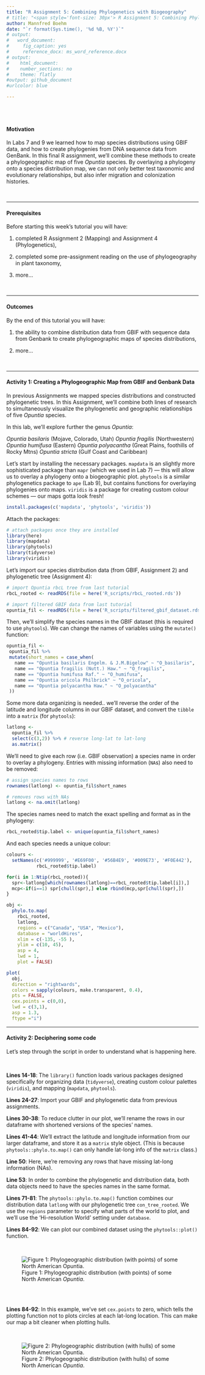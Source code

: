 ```yaml
---
title: "R Assignment 5: Combining Phylogenetics with Biogeography"
# title: "<span style='font-size: 30px'> R Assignment 5: Combining Phylogenetics with Biogeography </style>"
author: Mannfred Boehm
date: "`r format(Sys.time(), '%d %B, %Y')`"
# output:
#   word_document:
#     fig_caption: yes
#     reference_docx: ms_word_reference.docx
# output:
#    html_document:
#    number_sections: no
#    theme: flatly
#output: github_document
#urlcolor: blue

---
```


<br>
<br>

#### Motivation

In Labs 7 and 9 we learned how to map species distributions using GBIF data, and how to create phylogenies from DNA sequence data from GenBank. In this final R assignment, we'll combine these methods to create a phylogeographic map of five _Opuntia_ species. By overlaying a phylogeny onto a species distribution map, we can not only better test taxonomic and evolutionary relationships, but also infer migration and colonization histories. 

&nbsp;
&nbsp;

---


#### Prerequisites 

Before starting this week's tutorial you will have: 

1. completed R Assignment 2 (Mapping) and Assignment 4 (Phylogenetics), 

2. completed some pre-assignment reading on the use of phylogeography in plant taxonomy, 

3. more...

&nbsp;
&nbsp;

---


#### Outcomes

By the end of this tutorial you will have: <br>

1. the ability to combine distribution data from GBIF with sequence data from Genbank to create phylogeographic maps of species distributions,

2. more...

&nbsp;
&nbsp;

---


#### Activity 1: Creating a Phylogeographic Map from GBIF and Genbank Data

In previous Assignments we mapped species distributions and constructed phylogenetic trees. In this Assignment, we'll combine both lines of research to simultaneously visualize the phylogenetic and geographic relationships of five _Opuntia_ species.

In this lab, we'll explore further the genus _Opuntia_: 

_Opuntia basilaris_ (Mojave, Colorado, Utah)
_Opuntia fragilis_  (Northwestern) 
_Opuntia humifusa_  (Eastern) 
_Opuntia polyacantha_ (Great Plains, foothills of Rocky Mtns) 
_Opuntia stricta_ (Gulf Coast and Caribbean)

Let's start by installing the necessary packages. `mapdata` is an slightly more sophisticated package than `mapr` (which we used in Lab 7) &mdash; this will allow us to overlay a phylogeny onto a biogeographic plot. `phytools` is a similar phylogenetics package to `ape` (Lab 9), but contains functions for overlaying phylogenies onto maps. `viridis` is a package for creating custom colour schemes &mdash; our maps gotta look fresh! 

```r
install.packages(c('mapdata', 'phytools', 'viridis'))
```

Attach the packages:

```r
# attach packages once they are installed 
library(here)
library(mapdata)
library(phytools)
library(tidyverse)
library(viridis)
```

Let's import our species distribution data (from GBIF, Assignment 2) and phylogenetic tree (Assignment 4):

```r
# import Opuntia rbcL tree from last tutorial
rbcL_rooted <- readRDS(file = here('R_scripts/rbcL_rooted.rds'))

# import filtered GBIF data from last tutorial
opuntia_fil <- readRDS(file = here('R_scripts/filtered_gbif_dataset.rds')) 
```

Then, we'll simplify the species names in the GBIF dataset (this is required to use `phytools`). We can change the names of variables using the `mutate()` function:

```r
opuntia_fil <-
 opuntia_fil %>% 
 mutate(short_names = case_when(
   name == "Opuntia basilaris Engelm. & J.M.Bigelow" ~ "O_basilaris",
   name == "Opuntia fragilis (Nutt.) Haw." ~ "O_fragilis",
   name == "Opuntia humifusa Raf." ~ "O_humifusa",
   name == "Opuntia oricola Philbrick" ~ "O_oricola",
   name == "Opuntia polyacantha Haw." ~ "O_polyacantha"
 ))
```

Some more data organizing is needed.. we'll reverse the order of the latitude and longitude columns in our GBIF dataset, and convert the `tibble` into a `matrix` (for `phytools`):

```r
latlong <- 
  opuntia_fil %>% 
  select(c(3,2)) %>% # reverse long-lat to lat-long
  as.matrix()
```

We'll need to give each row (i.e. GBIF observation) a species name in order to overlay a phylogeny. Entries with missing information (`NA`s) also need to be removed:

```r
# assign species names to rows
rownames(latlong) <- opuntia_fil$short_names

# removes rows with NAs
latlong <- na.omit(latlong)
```

The species names need to match the exact spelling and format as in the phylogeny:

```r
rbcL_rooted$tip.label <- unique(opuntia_fil$short_names)
```

And each species needs a unique colour:

```r
colours <- 
  setNames(c('#999999', '#E69F00', '#56B4E9', '#009E73', '#F0E442'),
           rbcL_rooted$tip.label)
```

```r
for(i in 1:Ntip(rbcL_rooted)){
  spr<-latlong[which(rownames(latlong)==rbcL_rooted$tip.label[i]),]
  mcp<-if(i==1) spr[chull(spr),] else rbind(mcp,spr[chull(spr),])
}

obj <- 
  phylo.to.map(
    rbcL_rooted, 
    latlong, 
    regions = c("Canada", "USA", "Mexico"),
    database = "worldHires",
    xlim = c(-135, -55 ),  
    ylim = c(10, 45),
    asp = 4,
    lwd = 1,
    plot = FALSE)

plot(
  obj, 
  direction = "rightwards", 
  colors = sapply(colours, make.transparent, 0.4),
  pts = FALSE,
  cex.points = c(0,0),
  lwd = c(3,1),
  asp = 1.3,
  ftype ="i")

```




---



#### Activity 2: Deciphering some code

Let's step through the script in order to understand what is happening here. 

<br>

**Lines 14-18**: The `library()` function loads various packages designed specifically for organizing data (`tidyverse`), creating custom colour palettes (`viridis`), and mapping (`mapdata`, `phytools`).

**Lines 24-27**: Import your GBIF and phylogenetic data from previous assignments.

**Lines 30-38**: To reduce clutter in our plot, we'll rename the rows in our dataframe with shortened versions of the species' names. 

**Lines 41-44**: We'll extract the latitude and longitude information from our larger dataframe, and store it as a `matrix` style object. (This is because `phytools::phylo.to.map()` can only handle lat-long info of the `matrix` class.)

**Line 50**: Here, we're removing any rows that have missing lat-long information (NAs). 

**Line 53**: In order to combine the phylogenetic and distribution data, both data objects need to have the species names in the same format. 

**Lines 71-81**: The `phytools::phylo.to.map()` function combines our distribution data `latlong` with our phylogenetic tree `con_tree_rooted`. We use the `regions` parameter to specify what parts of the world to plot, and we'll use the 'Hi-resolution World' setting under `database`. 

**Lines 84-92**: We can plot our combined dataset using the `phytools::plot()` function. 

<br>

![Figure 1: Phylogeographic distribution (with points) of some North American _Opuntia_.](opuntia_phylogeography_pts.jpg)

<br>
<br>

**Lines 84-92**: In this example, we've set `cex.points` to zero, which tells the plotting function not to plots circles at each lat-long location. This can make our map a bit cleaner when plotting hulls. 

<br>

![Figure 2: Phylogeographic distribution (with hulls) of some North American _Opuntia_.](opuntia_phylogeography_hulls.jpg)

<br>
<br>





